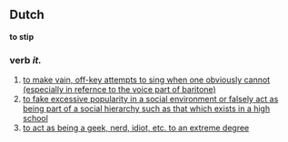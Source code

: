 ==Dutch==
'''to stip'''
===verb ''it.''===
# [[to make vain, off-key attempts to sing when one obviously cannot (especially in refernce to the voice part of baritone)]]
# [[to fake excessive popularity in a social environment or falsely act as being part of a social hierarchy such as that which exists in a high school]]
# [[to act as being a geek, nerd, idiot, etc. to an extreme degree]]